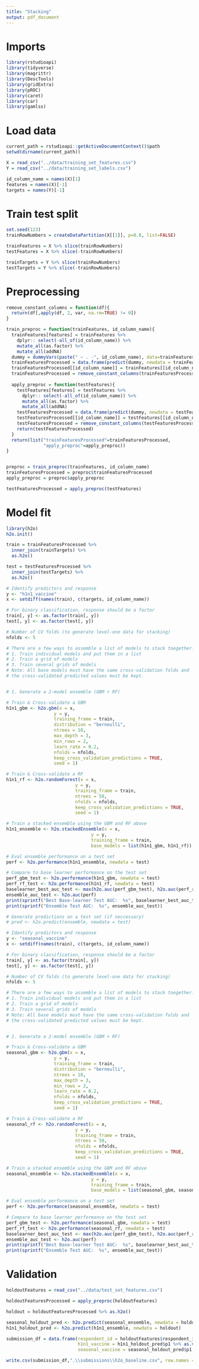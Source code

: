 ```yaml
---
title: "Stacking"
output: pdf_document
---
```


# Imports

```r
library(rstudioapi)
library(tidyverse)
library(magrittr)
library(DescTools)
library(gridExtra)
library(pROC)
library(caret)
library(car)
library(gamlss)
```


# Load data
```r
current_path = rstudioapi::getActiveDocumentContext()$path 
setwd(dirname(current_path))

X = read_csv("../data/training_set_features.csv")
Y = read_csv("../data/training_set_labels.csv")

id_column_name = names(X)[1]
features = names(X)[-1]
targets = names(Y)[-1]
```

# Train test split
```r
set.seed(123)
trainRowNumbers = createDataPartition(X[[1]], p=0.8, list=FALSE)

trainFeatures = X %>% slice(trainRowNumbers) 
testFeatures = X %>% slice(-trainRowNumbers) 

trainTargets = Y %>% slice(trainRowNumbers)
testTargets = Y %>% slice(-trainRowNumbers)
```


# Preprocessing

```r
remove_constant_columns = function(df){
  return(df[,apply(df, 2, var, na.rm=TRUE) != 0])
}

train_preproc = function(trainFeatures, id_column_name){
  trainFeatures[features] = trainFeatures %>% 
    dplyr:: select(-all_of(id_column_name)) %>% 
    mutate_all(as.factor) %>% 
    mutate_all(addNA)
  dummy = dummyVars(paste(" ~ . -", id_column_name), data=trainFeatures)
  trainFeaturesProcessed = data.frame(predict(dummy, newdata = trainFeatures)) 
  trainFeaturesProcessed[[id_column_name]] = trainFeatures[[id_column_name]]
  trainFeaturesProcessed = remove_constant_columns(trainFeaturesProcessed)
  
  apply_preproc = function(testFeatures){
    testFeatures[features] = testFeatures %>% 
      dplyr:: select(-all_of(id_column_name)) %>% 
      mutate_all(as.factor) %>% 
      mutate_all(addNA)
    testFeaturesProcessed = data.frame(predict(dummy, newdata = testFeatures)) 
    testFeaturesProcessed[[id_column_name]] = testFeatures[[id_column_name]]
    testFeaturesProcessed = remove_constant_columns(testFeaturesProcessed)
    return(testFeaturesProcessed)
  }
  return(list("trainFeaturesProcessed"=trainFeaturesProcessed,
              "apply_preproc"=apply_preproc))
}


preproc = train_preproc(trainFeatures, id_column_name)
trainFeaturesProcessed = preproc$trainFeaturesProcessed
apply_preproc = preproc$apply_preproc

testFeaturesProcessed = apply_preproc(testFeatures)
```

# Model fit

```r
library(h2o)
h2o.init()

train = trainFeaturesProcessed %>% 
  inner_join(trainTargets) %>% 
  as.h2o()

test = testFeaturesProcessed %>% 
  inner_join(testTargets) %>% 
  as.h2o()

# Identify predictors and response
y <- "h1n1_vaccine"
x <- setdiff(names(train), c(targets, id_column_name))

# For binary classification, response should be a factor
train[, y] <- as.factor(train[, y])
test[, y] <- as.factor(test[, y])

# Number of CV folds (to generate level-one data for stacking)
nfolds <- 5

# There are a few ways to assemble a list of models to stack toegether:
# 1. Train individual models and put them in a list
# 2. Train a grid of models
# 3. Train several grids of models
# Note: All base models must have the same cross-validation folds and
# the cross-validated predicted values must be kept.


# 1. Generate a 2-model ensemble (GBM + RF)

# Train & Cross-validate a GBM
h1n1_gbm <- h2o.gbm(x = x,
                  y = y,
                  training_frame = train,
                  distribution = "bernoulli",
                  ntrees = 10,
                  max_depth = 3,
                  min_rows = 2,
                  learn_rate = 0.2,
                  nfolds = nfolds,
                  keep_cross_validation_predictions = TRUE,
                  seed = 1)

# Train & Cross-validate a RF
h1n1_rf <- h2o.randomForest(x = x,
                          y = y,
                          training_frame = train,
                          ntrees = 50,
                          nfolds = nfolds,
                          keep_cross_validation_predictions = TRUE,
                          seed = 1)

# Train a stacked ensemble using the GBM and RF above
h1n1_ensemble <- h2o.stackedEnsemble(x = x,
                                y = y,
                                training_frame = train,
                                base_models = list(h1n1_gbm, h1n1_rf))

# Eval ensemble performance on a test set
perf <- h2o.performance(h1n1_ensemble, newdata = test)

# Compare to base learner performance on the test set
perf_gbm_test <- h2o.performance(h1n1_gbm, newdata = test)
perf_rf_test <- h2o.performance(h1n1_rf, newdata = test)
baselearner_best_auc_test <- max(h2o.auc(perf_gbm_test), h2o.auc(perf_rf_test))
ensemble_auc_test <- h2o.auc(perf)
print(sprintf("Best Base-learner Test AUC:  %s", baselearner_best_auc_test))
print(sprintf("Ensemble Test AUC:  %s", ensemble_auc_test))

# Generate predictions on a test set (if neccessary)
# pred <- h2o.predict(ensemble, newdata = test)

```
```r
# Identify predictors and response
y <- "seasonal_vaccine"
x <- setdiff(names(train), c(targets, id_column_name))

# For binary classification, response should be a factor
train[, y] <- as.factor(train[, y])
test[, y] <- as.factor(test[, y])

# Number of CV folds (to generate level-one data for stacking)
nfolds <- 5

# There are a few ways to assemble a list of models to stack toegether:
# 1. Train individual models and put them in a list
# 2. Train a grid of models
# 3. Train several grids of models
# Note: All base models must have the same cross-validation folds and
# the cross-validated predicted values must be kept.


# 1. Generate a 2-model ensemble (GBM + RF)

# Train & Cross-validate a GBM
seasonal_gbm <- h2o.gbm(x = x,
                  y = y,
                  training_frame = train,
                  distribution = "bernoulli",
                  ntrees = 10,
                  max_depth = 3,
                  min_rows = 2,
                  learn_rate = 0.2,
                  nfolds = nfolds,
                  keep_cross_validation_predictions = TRUE,
                  seed = 1)

# Train & Cross-validate a RF
seasonal_rf <- h2o.randomForest(x = x,
                          y = y,
                          training_frame = train,
                          ntrees = 50,
                          nfolds = nfolds,
                          keep_cross_validation_predictions = TRUE,
                          seed = 1)

# Train a stacked ensemble using the GBM and RF above
seasonal_ensemble <- h2o.stackedEnsemble(x = x,
                                y = y,
                                training_frame = train,
                                base_models = list(seasonal_gbm, seasonal_rf))

# Eval ensemble performance on a test set
perf <- h2o.performance(seasonal_ensemble, newdata = test)

# Compare to base learner performance on the test set
perf_gbm_test <- h2o.performance(seasonal_gbm, newdata = test)
perf_rf_test <- h2o.performance(seasonal_rf, newdata = test)
baselearner_best_auc_test <- max(h2o.auc(perf_gbm_test), h2o.auc(perf_rf_test))
ensemble_auc_test <- h2o.auc(perf)
print(sprintf("Best Base-learner Test AUC:  %s", baselearner_best_auc_test))
print(sprintf("Ensemble Test AUC:  %s", ensemble_auc_test))
```


# Validation

```r
holdoutFeatures = read_csv("../data/test_set_features.csv")

holdoutFeaturesProcessed = apply_preproc(holdoutFeatures)

holdout = holdoutFeaturesProcessed %>% as.h2o()

seasonal_holdout_pred <- h2o.predict(seasonal_ensemble, newdata = holdout)
h1n1_holdout_pred <- h2o.predict(h1n1_ensemble, newdata = holdout)

submission_df = data.frame(respondent_id = holdoutFeatures$respondent_id,
                           h1n1_vaccine = h1n1_holdout_pred$p1 %>% as.vector(),
                           seasonal_vaccine = seasonal_holdout_pred$p1 %>% as.vector())

write.csv(submission_df,".\\submissions\\h2o_baseline.csv", row.names = FALSE, quote=FALSE)
```























